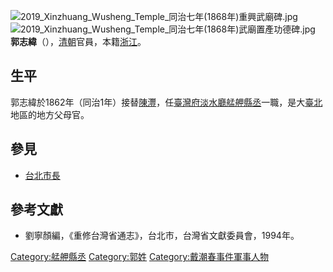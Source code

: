 [[File:2019_Xinzhuang_Wusheng_Temple_同治七年(1868年)重興武廟碑.jpg|thumb]]
[[File:2019_Xinzhuang_Wusheng_Temple_同治七年(1868年)武廟置產功德碑.jpg|thumb]]
'''郭志緯'''（{{bd|？||？||}}），[[清朝|清朝]]官員，本籍[[浙江|浙江]]。

== 生平 ==
郭志緯於1862年（同治1年）接替[[陳灃|陳灃]]，任[[臺灣府淡水廳艋舺縣丞|臺灣府淡水廳艋舺縣丞]]一職，是大[[臺北|臺北]]地區的地方父母官。

==參見==
*[[台北市長|台北市長]]

==參考文獻==
*劉寧顏編，《重修台灣省通志》，台北市，台灣省文獻委員會，1994年。

{{start box}}
{{s-off}}
{{s-before|[[陳灃|陳灃]]}}
{{s-title|[[艋舺|艋舺]][[縣丞|縣丞]]|1862年上任}}
{{s-after|[[樊炳文|樊炳文]]}}
{{s-before|[[李守諧|李守諧]]}}
{{s-title|[[艋舺|艋舺]][[縣丞|縣丞]]|1868年上任}}
{{s-after|[[林桂芬|林桂芬]]}}
{{end box}}

{{DEFAULTSORT:guo zhiwei}}
[[Category:艋舺縣丞|Category:艋舺縣丞]]
[[Category:郭姓|Category:郭姓]]
[[Category:戴潮春事件軍事人物|Category:戴潮春事件軍事人物]]
{{清朝官员小作品}}